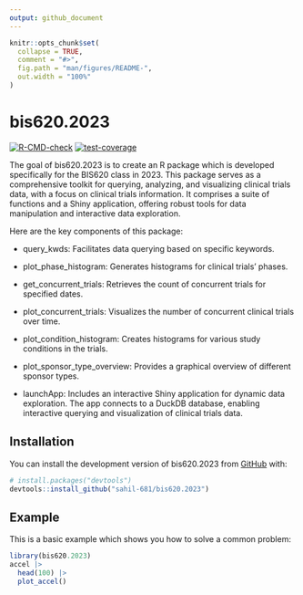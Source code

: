 ```yaml
---
output: github_document
---
```


<!-- README.md is generated from README.Rmd. Please edit that file -->

```r
knitr::opts_chunk$set(
  collapse = TRUE,
  comment = "#>",
  fig.path = "man/figures/README-",
  out.width = "100%"
)
```

# bis620.2023

<!-- badges: start -->
[![R-CMD-check](https://github.com/sahil-681/bis620.2023/actions/workflows/R-CMD-check.yaml/badge.svg)](https://github.com/sahil-681/bis620.2023/actions/workflows/R-CMD-check.yaml)
[![test-coverage](https://github.com/sahil-681/bis620.2023/actions/workflows/test-coverage.yaml/badge.svg)](https://github.com/sahil-681/bis620.2023/actions/workflows/test-coverage.yaml)
<!-- badges: end -->

The goal of bis620.2023 is to create an R package which is developed specifically for the BIS620 class in 2023. This package serves as a comprehensive toolkit for querying, analyzing, and visualizing clinical trials data, with a focus on clinical trials information. It comprises a suite of functions and a Shiny application, offering robust tools for data manipulation and interactive data exploration.

Here are the key components of this package:

- query_kwds: Facilitates data querying based on specific keywords.

- plot_phase_histogram: Generates histograms for clinical trials' phases.

- get_concurrent_trials: Retrieves the count of concurrent trials for specified dates.

- plot_concurrent_trials: Visualizes the number of concurrent clinical trials over time.

- plot_condition_histogram: Creates histograms for various study conditions in the trials.

- plot_sponsor_type_overview: Provides a graphical overview of different sponsor types.

- launchApp: Includes an interactive Shiny application for dynamic data exploration. The app connects to a DuckDB database, enabling interactive querying and visualization of clinical trials data.

## Installation

You can install the development version of bis620.2023 from [GitHub](https://github.com/) with:

``` r
# install.packages("devtools")
devtools::install_github("sahil-681/bis620.2023")
```

## Example

This is a basic example which shows you how to solve a common problem:

```r
library(bis620.2023)
accel |> 
  head(100) |>
  plot_accel()
```


